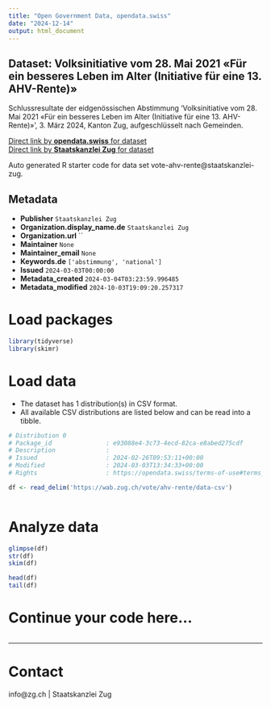 ```yaml
---
title: "Open Government Data, opendata.swiss"
date: "2024-12-14"
output: html_document
---
```


## Dataset: Volksinitiative vom 28. Mai 2021 «Für ein besseres Leben im Alter (Initiative für eine 13. AHV-Rente)»

Schlussresultate der eidgenössischen Abstimmung 'Volksinitiative vom 28. Mai 2021 «Für ein besseres Leben im Alter (Initiative für eine 13. AHV-Rente)»', 3. März 2024, Kanton Zug, aufgeschlüsselt nach Gemeinden.

[Direct link by **opendata.swiss** for dataset](https://opendata.swiss/de/dataset/volksinitiative-vom-28-mai-2021-fur-ein-besseres-leben-im-alter-initiative-fur-eine-13-ahv-rent)<br>
[Direct link by **Staatskanzlei Zug** for dataset](https://wab.zug.ch/vote/ahv-rente/data)

Auto generated R starter code for data set vote-ahv-rente@staatskanzlei-zug.

## Metadata

- **Publisher** `Staatskanzlei Zug`
- **Organization.display_name.de** `Staatskanzlei Zug`
- **Organization.url** ``
- **Maintainer** `None`
- **Maintainer_email** `None`
- **Keywords.de** `['abstimmung', 'national']`
- **Issued** `2024-03-03T00:00:00`
- **Metadata_created** `2024-03-04T03:23:59.996485`
- **Metadata_modified** `2024-10-03T19:09:20.257317`


# Load packages

```r

library(tidyverse)
library(skimr)

```

# Load data

-   The dataset has 1 distribution(s) in CSV format.
-   All available CSV distributions are listed below and can be read into a tibble.

```r

# Distribution 0
# Package_id               : e93088e4-3c73-4ecd-82ca-e8abed275cdf
# Description              : 
# Issued                   : 2024-02-26T09:53:11+00:00
# Modified                 : 2024-03-03T13:34:33+00:00
# Rights                   : https://opendata.swiss/terms-of-use#terms_by

df <- read_delim('https://wab.zug.ch/vote/ahv-rente/data-csv')



```

# Analyze data

```r

glimpse(df)
str(df)
skim(df)

head(df)
tail(df)

```

# Continue your code here...

```r

```

------------------------------------------------------------------------

# Contact

info@zg.ch | Staatskanzlei Zug
